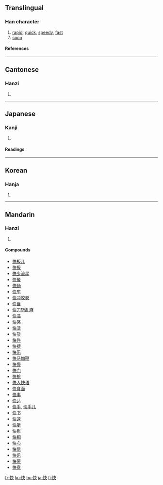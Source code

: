 ==Translingual==
===Han character===
{{Han char|rn=61|rad=心|as=04|sn=7|four=9503<sub>0</sub>|canj=心木大 (PDK)}}
# [[rapid]], [[quick]], [[speedy]], [[fast]]
# [[soon]]
====References====
{{Han ref|kx=0377.290|dkj=10369|dj=0705.160|hdz=42278.110|uh=5FEB|ud=24555|bh=A7D6|bd=42966}}
----
==Cantonese==
===Hanzi===
{{yue-hanzi|jyut=faai3|y=faai3}}
# {{defn|Cantonese}}
----
==Japanese==
===Kanji===
{{ja-kanji|grade=5|rs=心04}}
# {{defn|Japanese}} 
====Readings====
{{ja-readings|on=[[かい]] (kai)|kun=[[こころよい]] (kokoroyoi)}}
----
==Korean==
===Hanja===
{{ko-hanja|hangeul=쾌|eumhun=|rv=kwae|mr=k'wae|y=khway}}
# {{defn|Korean}}
----
==Mandarin==
===Hanzi===
{{cmn-hanzi|pin=[[kuài]] ([[kuai4]]), [[zhūn]] ([[zhun1]])|wg=k'uai<sup>4</sup>, chun<sup>1</sup>}}
# {{defn|Mandarin}}

====Compounds====
*[[快板儿]]
*[[快报]]
*[[快步流星]]
*[[快餐]]
*[[快畅]]
*[[快车]]
*[[快冲胶卷]]
*[[快当]]
*[[快刀斩乱麻]]
*[[快递]]
*[[快感]]
*[[快活]]
*[[快货]]
*[[快件]]
*[[快捷]]
*[[快乐]]
*[[快马加鞭]]
*[[快慢]]
*[[快门]]
*[[快枪]]
*[[快人快语]]
*[[快食面]]
*[[快事]]
*[[快适]]
*[[快手]], [[快手儿]]
*[[快书]]
*[[快速]]
*[[快艇]]
*[[快慰]]
*[[快相]]
*[[快心]]
*[[快信]]
*[[快讯]]
*[[快要]]
*[[快意]]

[[fr:快]]
[[ko:快]]
[[hu:快]]
[[ja:快]]
[[fi:快]]